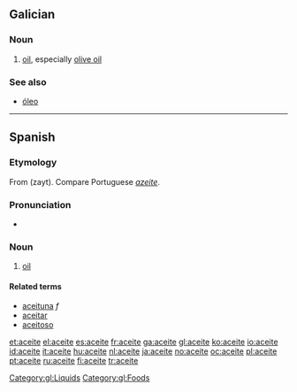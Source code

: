 ==Galician==

===Noun===
{{gl-noun|m}}

# [[oil]], especially [[olive oil]]

===See also===
* [[óleo]]

[[Category:gl:Liquids]]
[[Category:gl:Foods]]

----

==Spanish==

===Etymology===
From {{etyl|ar|es}} {{Arab|[[زيت]]}} (zayt). Compare Portuguese ''[[azeite]]''.

===Pronunciation===
* {{IPA|/aˈθeite/|lang=es}}

===Noun===
{{es-noun-m}}

# [[oil]]

====Related terms====
* [[aceituna]] ''f''
* [[aceitar]] {{pos_v}}
* [[aceitoso]] {{pos_a}}

[[et:aceite]]
[[el:aceite]]
[[es:aceite]]
[[fr:aceite]]
[[ga:aceite]]
[[gl:aceite]]
[[ko:aceite]]
[[io:aceite]]
[[id:aceite]]
[[it:aceite]]
[[hu:aceite]]
[[nl:aceite]]
[[ja:aceite]]
[[no:aceite]]
[[oc:aceite]]
[[pl:aceite]]
[[pt:aceite]]
[[ru:aceite]]
[[fi:aceite]]
[[tr:aceite]]